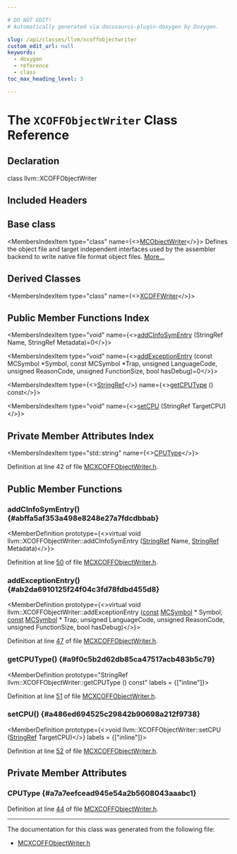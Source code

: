 ```yaml
---

# DO NOT EDIT!
# Automatically generated via docusaurus-plugin-doxygen by Doxygen.

slug: /api/classes/llvm/xcoffobjectwriter
custom_edit_url: null
keywords:
  - doxygen
  - reference
  - class
toc_max_heading_level: 3

---
```





# The `XCOFFObjectWriter` Class Reference

<DoxygenPage pluginConfig={pluginConfig}>



## Declaration

<CodeBlock>class llvm::XCOFFObjectWriter</CodeBlock>

## Included Headers

<IncludesList>
<IncludesListItem
  filePath="llvm/MC/MCXCOFFObjectWriter.h"
  permalink="/docs/api/files/include/include/llvm/include/llvm/mc/mcxcoffobjectwriter-h"
  isLocal="true" />
</IncludesList>

## Base class

<MembersIndex>

<MembersIndexItem
  type="class"
  name={<><a href="/docs/api/classes/llvm/mcobjectwriter">MCObjectWriter</a></>}>
Defines the object file and target independent interfaces used by the assembler backend to write native file format object files. <a href="/docs/api/classes/llvm/mcobjectwriter/#details">More...</a>
</MembersIndexItem>

</MembersIndex>

## Derived Classes

<MembersIndex>

<MembersIndexItem
  type="class"
  name={<><a href="/docs/api/classes/anonymous-namespace-xcoffobjectwriter-cpp-/xcoffwriter">XCOFFWriter</a></>}>
</MembersIndexItem>

</MembersIndex>

## Public Member Functions Index

<MembersIndex>

<MembersIndexItem
  type="void"
  name={<><a href="#abffa5af353a498e8248e27a7fdcdbbab">addCInfoSymEntry</a> (StringRef Name, StringRef Metadata)=0</>}>
</MembersIndexItem>

<MembersIndexItem
  type="void"
  name={<><a href="#ab2da6910125f24f04c3fd78fdbd455d8">addExceptionEntry</a> (const MCSymbol &#42;Symbol, const MCSymbol &#42;Trap, unsigned LanguageCode, unsigned ReasonCode, unsigned FunctionSize, bool hasDebug)=0</>}>
</MembersIndexItem>

<MembersIndexItem
  type={<><a href="/docs/api/classes/llvm/stringref">StringRef</a></>}
  name={<><a href="#a9f0c5b2d62db85ca47517acb483b5c79">getCPUType</a> () const</>}>
</MembersIndexItem>

<MembersIndexItem
  type="void"
  name={<><a href="#a486ed694525c29842b90698a212f9738">setCPU</a> (StringRef TargetCPU)</>}>
</MembersIndexItem>

</MembersIndex>

## Private Member Attributes Index

<MembersIndex>

<MembersIndexItem
  type="std::string"
  name={<><a href="#a7a7eefcead945e54a2b5608043aaabc1">CPUType</a></>}>
</MembersIndexItem>

</MembersIndex>


Definition at line 42 of file <a href="/docs/api/files/include/include/llvm/include/llvm/mc/mcxcoffobjectwriter-h">MCXCOFFObjectWriter.h</a>.

<SectionDefinition>

## Public Member Functions

### addCInfoSymEntry() {#abffa5af353a498e8248e27a7fdcdbbab}

<MemberDefinition
  prototype={<>virtual void llvm::XCOFFObjectWriter::addCInfoSymEntry (<a href="/docs/api/classes/llvm/stringref">StringRef</a> Name, <a href="/docs/api/classes/llvm/stringref">StringRef</a> Metadata)</>}>

Definition at line <a href="/docs/api/files/include/include/llvm/include/llvm/mc/mcxcoffobjectwriter-h/#l00050">50</a> of file <a href="/docs/api/files/include/include/llvm/include/llvm/mc/mcxcoffobjectwriter-h">MCXCOFFObjectWriter.h</a>.
</MemberDefinition>

### addExceptionEntry() {#ab2da6910125f24f04c3fd78fdbd455d8}

<MemberDefinition
  prototype={<>virtual void llvm::XCOFFObjectWriter::addExceptionEntry (<a href="/docs/api/files/lib/lib/target/lib/target/aarch64/aarch64promoteconstant-cpp/#a90f8350fecae261c25be85d38b451bff">const</a> <a href="/docs/api/classes/llvm/mcsymbol">MCSymbol</a> &#42; Symbol, <a href="/docs/api/files/lib/lib/target/lib/target/aarch64/aarch64promoteconstant-cpp/#a90f8350fecae261c25be85d38b451bff">const</a> <a href="/docs/api/classes/llvm/mcsymbol">MCSymbol</a> &#42; Trap, unsigned LanguageCode, unsigned ReasonCode, unsigned FunctionSize, bool hasDebug)</>}>

Definition at line <a href="/docs/api/files/include/include/llvm/include/llvm/mc/mcxcoffobjectwriter-h/#l00047">47</a> of file <a href="/docs/api/files/include/include/llvm/include/llvm/mc/mcxcoffobjectwriter-h">MCXCOFFObjectWriter.h</a>.
</MemberDefinition>

### getCPUType() {#a9f0c5b2d62db85ca47517acb483b5c79}

<MemberDefinition
  prototype="StringRef llvm::XCOFFObjectWriter::getCPUType () const"
  labels = {["inline"]}>

Definition at line <a href="/docs/api/files/include/include/llvm/include/llvm/mc/mcxcoffobjectwriter-h/#l00051">51</a> of file <a href="/docs/api/files/include/include/llvm/include/llvm/mc/mcxcoffobjectwriter-h">MCXCOFFObjectWriter.h</a>.
</MemberDefinition>

### setCPU() {#a486ed694525c29842b90698a212f9738}

<MemberDefinition
  prototype={<>void llvm::XCOFFObjectWriter::setCPU (<a href="/docs/api/classes/llvm/stringref">StringRef</a> TargetCPU)</>}
  labels = {["inline"]}>

Definition at line <a href="/docs/api/files/include/include/llvm/include/llvm/mc/mcxcoffobjectwriter-h/#l00052">52</a> of file <a href="/docs/api/files/include/include/llvm/include/llvm/mc/mcxcoffobjectwriter-h">MCXCOFFObjectWriter.h</a>.
</MemberDefinition>

</SectionDefinition>

<SectionDefinition>

## Private Member Attributes

### CPUType {#a7a7eefcead945e54a2b5608043aaabc1}

<MemberDefinition
  prototype="std::string llvm::XCOFFObjectWriter::CPUType">

Definition at line <a href="/docs/api/files/include/include/llvm/include/llvm/mc/mcxcoffobjectwriter-h/#l00044">44</a> of file <a href="/docs/api/files/include/include/llvm/include/llvm/mc/mcxcoffobjectwriter-h">MCXCOFFObjectWriter.h</a>.
</MemberDefinition>

</SectionDefinition>

<hr/>

The documentation for this class was generated from the following file:

<ul>
<li><a href="/docs/api/files/include/include/llvm/include/llvm/mc/mcxcoffobjectwriter-h">MCXCOFFObjectWriter.h</a></li>
</ul>

</DoxygenPage>
